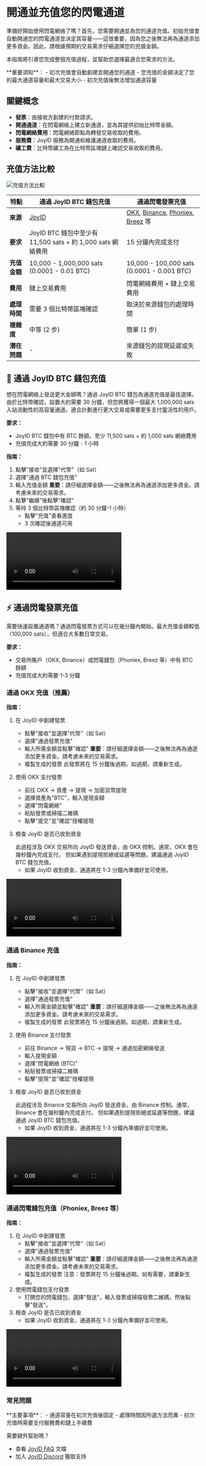 
# 開通並充值您的閃電通道

準備好開始使用閃電網絡了嗎？首先，您需要開通並為您的通道充值。初始充值會自動開通您的閃電通道並決定其容量——這很重要，因為您之後無法再為通道添加更多資金。因此，請根據預期的交易需求仔細選擇您的充值金額。

本指南將引導您完成整個充值過程，並幫助您選擇最適合您需求的方法。

<Callout emoji="💡">
**重要須知**：
- 初次充值會自動創建並開通您的通道
- 您充值的金額決定了您的最大通道容量和最大交易大小
- 初次充值後無法增加通道容量
</Callout>

## 關鍵概念

- **發票**：由接收方創建的付款請求。
- **開通通道**：在閃電網絡上建立新通道，並為其提供初始比特幣金額。
- **閃電網絡費用**：閃電網絡節點為轉發交易收取的費用。
- **服務費**：JoyID 服務為開通和維護通道收取的費用。
- **礦工費**：比特幣礦工為在比特幣區塊鏈上確認交易收取的費用。

## 充值方法比較
![充值方法比較](/image/funding-method-comparison.png)

| **特點** | **通過 JoyID BTC 錢包充值** | **通過閃電發票充值** |
| --- | --- | --- |
| **來源** | [JoyID](https://app.joy.id/) | [OKX](https://www.okx.com/), [Binance](https://www.binance.com/), [Phoniex](https://www.phoniex.com/), [Breez](https://breez.technology/) 等 |
| **要求** | JoyID BTC 錢包中至少有 11,500 sats + 約 1,000 sats 網絡費用 | 15 分鐘內完成支付 |
| **充值金額** | 10,000 - 1,000,000 sats (0.0001 - 0.01 BTC) | 10,000 - 100,000 sats (0.0001 - 0.001 BTC) |
| **費用** | 鏈上交易費用 | 閃電網絡費用 + 鏈上交易費用 |
| **處理時間** | 需要 3 個比特幣區塊確認 | 取決於來源錢包的處理時間 |
| **複雜度** | 中等 (2 步) | 簡單 (1 步) |
| **潛在問題** | - | 來源錢包的提現延遲或失敗 |

## 🚀 通過 JoyID BTC 錢包充值
想在閃電網絡上發送更大金額嗎？通過 JoyID BTC 錢包為通道充值是最佳選擇。由於比特幣確認，設置大約需要 30 分鐘，但您將獲得一個最大 1,000,000 sats 入站流動性的高容量通道。適合計劃進行更大交易或需要更多支付靈活性的用戶。

**要求：**
- JoyID BTC 錢包中有 BTC 餘額，至少 11,500 sats + 約 1,000 sats 網絡費用
- 充值完成大約需要 30 分鐘 - 1 小時

**指南：**
1. 點擊"接收"並選擇"代幣"（如 Sat）
2. 選擇"通過 BTC 錢包充值"
3. 輸入充值金額
   <Callout emoji="💡">
   **重要**：請仔細選擇金額——之後無法再為通道添加更多資金。請考慮未來的交易需求。
   </Callout>
4. 點擊"繼續"後點擊"確認"
5. 等待 3 個比特幣區塊確認（約 30 分鐘-1 小時）
   - 點擊"充值"查看進度
   - 3 次確認後通道可用

<video controls src="https://utxostack.s3.us-east-1.amazonaws.com/archive/fund-by-btc-wallet.mp4" title="通過 BTC 錢包充值"></video>

## ⚡ 通過閃電發票充值

需要快速設置通道嗎？通過閃電發票方式可以在幾分鐘內開始。最大充值金額較低（100,000 sats），但適合大多數日常交易。

**要求：**
- 交易所賬戶（OKX, Binance）或閃電錢包（Phoniex, Breez 等）中有 BTC 餘額
- 充值完成大約需要 1-3 分鐘

### 通過 OKX 充值（推薦）

**指南：**
1. 在 JoyID 中創建發票
   - 點擊"接收"並選擇"代幣"（如 Sat）
   - 選擇"通過發票充值"
   - 輸入所需金額並點擊"確認"
      <Callout emoji="💡">
      **重要**：請仔細選擇金額——之後無法再為通道添加更多資金。請考慮未來的交易需求。
      </Callout>
   - 複製生成的發票
      <Callout emoji="💡">
      此發票將在 15 分鐘後過期。如過期，請重新生成。
      </Callout>

2. 使用 OKX 支付發票
   - 前往 OKX → 資產 → 提現 → 加密貨幣提現
   - 選擇資產為"BTC"，輸入提現金額
   - 選擇"閃電網絡"
   - 粘貼發票或掃描二維碼
   - 點擊"提交"並"確認"授權提現

3. 檢查 JoyID 是否已收到資金
   
   <Callout emoji="💡">
   此過程涉及 OKX 交易所向 JoyID 發送資金，由 OKX 控制。通常，OKX 會在幾秒鐘內完成支付。
   但如果遇到提現拒絕或延遲等問題，建議通過 JoyID BTC 錢包充值。
   </Callout>

   - 如果 JoyID 收到資金，通道將在 1-3 分鐘內準備好並可使用。

<video controls src="https://utxostack.s3.us-east-1.amazonaws.com/archive/fund-from-okx.mp4" title="通過 OKX 開通並充值通道"></video>

### 通過 Binance 充值

**指南：**
1. 在 JoyID 中創建發票
   - 點擊"接收"並選擇"代幣"（如 Sat）
   - 選擇"通過發票充值"
   - 輸入所需金額並點擊"確認"
      <Callout emoji="💡">
      **重要**：請仔細選擇金額——之後無法再為通道添加更多資金。請考慮未來的交易需求。
      </Callout>
   - 複製生成的發票
      <Callout emoji="💡">
      此發票將在 15 分鐘後過期。如過期，請重新生成。
      </Callout>

2. 使用 Binance 支付發票
   - 前往 Binance → 現貨 → BTC → 提現 → 通過加密網絡發送
   - 輸入提現金額
   - 選擇"閃電網絡 (BTC)"
   - 粘貼發票或掃描二維碼
   - 點擊"提現"並"確認"授權提現

3. 檢查 JoyID 是否已收到資金
   
   <Callout emoji="💡">
   此過程涉及 Binance 交易所向 JoyID 發送資金，由 Binance 控制。通常，Binance 會在幾秒鐘內完成支付。
   但如果遇到提現拒絕或延遲等問題，建議通過 JoyID BTC 錢包充值。
   </Callout>

   - 如果 JoyID 收到資金，通道將在 1-3 分鐘內準備好並可使用。

<video controls src="https://utxostack.s3.us-east-1.amazonaws.com/archive/fund-from-binance.mp4" title="通過 Binance 開通並充值通道"></video>

### 通過閃電錢包充值（Phoniex, Breez 等）

**指南：**
1. 在 JoyID 中創建發票
   - 點擊"接收"並選擇"代幣"（如 Sat）
   - 選擇"通過發票充值"
   - 輸入所需金額並點擊"確認"
      <Callout emoji="💡">
      **重要**：請仔細選擇金額——之後無法再為通道添加更多資金。請考慮未來的交易需求。
      </Callout>
   - 複製生成的發票
      <Callout emoji="💡">
      注意：發票將在 15 分鐘後過期。如有需要，請重新生成。
      </Callout>
2. 使用閃電錢包支付發票
   - 打開您的閃電錢包，選擇"發送"，輸入發票或掃描發票二維碼，然後點擊"發送"。
3. 檢查 JoyID 是否已收到資金
   - 如果 JoyID 收到資金，通道將在 1-3 分鐘內準備好並可使用。

<video controls src="https://utxostack.s3.us-east-1.amazonaws.com/archive/fund-from-lightning-wallet.mp4" title="通過閃電錢包開通並充值通道"></video>

### 常見問題

<Callout emoji="❓">
**主要事項**：
- 通道容量在初次充值後固定
- 處理時間因所選方法而異
- 初次充值時需要支付服務費和鏈上手續費
</Callout>

需要額外幫助嗎？
- 查看 [JoyID FAQ](https://www.notion.so/ca5b5cd04d7e4fd3899ce6c65b334fcc?pvs=21) 文檔
- 加入 [JoyID Discord](https://discord.com/invite/77MyakRKVB) 獲取支持
